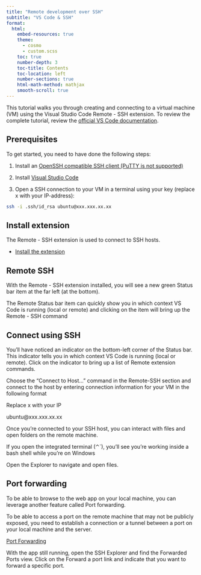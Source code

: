 ```yaml
---
title: "Remote development over SSH"
subtitle: "VS Code & SSH" 
format: 
  html: 
    embed-resources: true
    theme: 
      - cosmo 
      - custom.scss 
    toc: true 
    number-depth: 3  
    toc-title: Contents 
    toc-location: left 
    number-sections: true 
    html-math-method: mathjax 
    smooth-scroll: true 
---
```

 
This tutorial walks you through creating and connecting to a virtual machine (VM) using the Visual Studio Code Remote - SSH extension. To review the complete tutorial, review the [official VS Code documentation](https://code.visualstudio.com/docs/remote/ssh-tutorial).


## Prerequisites

To get started, you need to have done the following steps:

1. Install an [OpenSSH compatible SSH client (PuTTY is not supported)](https://code.visualstudio.com/docs/remote/troubleshooting#_installing-a-supported-ssh-client)

2. Install [Visual Studio Code](https://code.visualstudio.com/)

3. Open a SSH connection to your VM in a terminal using your key (replace x with your IP-address):


```bash
ssh -i .ssh/id_rsa ubuntu@xxx.xxx.xx.xx

```

## Install extension

The Remote - SSH extension is used to connect to SSH hosts.

- [Install the extension](vscode:extension/ms-vscode-remote.remote-ssh)


## Remote SSH

With the Remote - SSH extension installed, you will see a new green Status bar item at the far left (at the bottom).

The Remote Status bar item can quickly show you in which context VS Code is running (local or remote) and clicking on the item will bring up the Remote - SSH command


## Connect using SSH

You'll have noticed an indicator on the bottom-left corner of the Status bar. This indicator tells you in which context VS Code is running (local or remote). Click on the indicator to bring up a list of Remote extension commands.

Choose the "Connect to Host..." command in the Remote-SSH section and connect to the host by entering connection information for your VM in the following format

Replace x with your IP

ubuntu@xxx.xxx.xx.xx

Once you're connected to your SSH host, you can interact with files and open folders on the remote machine. 

If you open the integrated terminal (⌃`), you'll see you're working inside a bash shell while you're on Windows

Open the Explorer to navigate and open files.


## Port forwarding

To be able to browse to the web app on your local machine, you can leverage another feature called Port forwarding.

To be able to access a port on the remote machine that may not be publicly exposed, you need to establish a connection or a tunnel between a port on your local machine and the server.

[Port Forwarding](https://code.visualstudio.com/docs/remote/ssh#_forwarding-a-port-creating-ssh-tunnel)

With the app still running, open the SSH Explorer and find the Forwarded Ports view. Click on the Forward a port link and indicate that you want to forward  a specific port.
